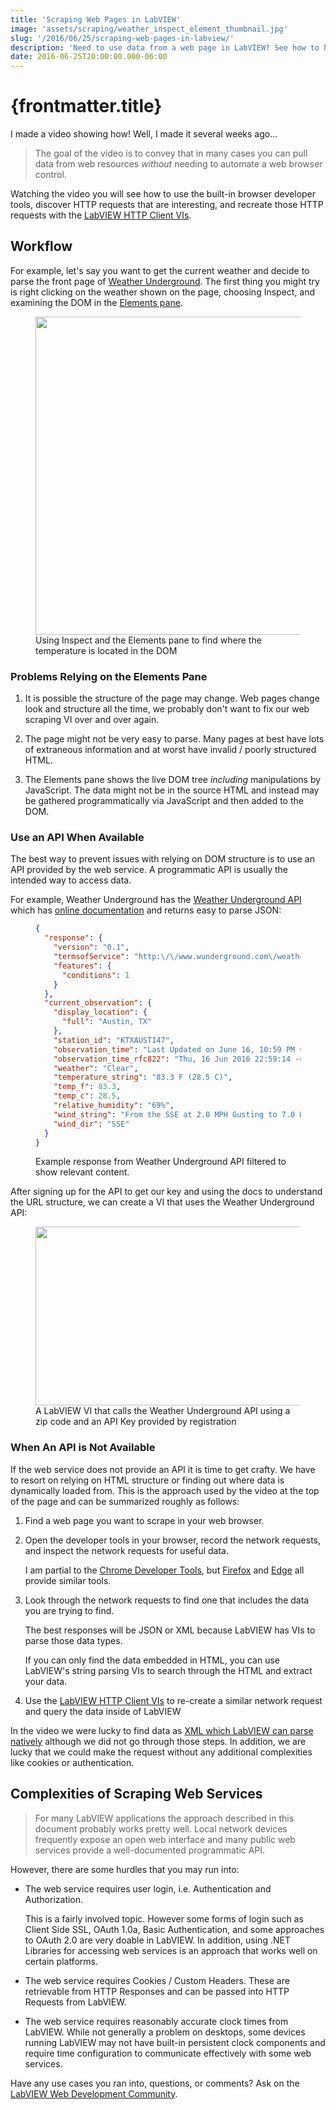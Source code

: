```yaml
---
title: 'Scraping Web Pages in LabVIEW'
image: 'assets/scraping/weather_inspect_element_thumbnail.jpg'
slug: '/2016/06/25/scraping-web-pages-in-labview/'
description: 'Need to use data from a web page in LabVIEW? See how to hunt for data in a web page or use reliable APIs from web services.'
date: 2016-06-25T20:00:00.000-06:00
---
```


# {frontmatter.title}

I made a video showing how! Well, I made it <HoverHint hint="Some might even call it months...">several weeks ago...</HoverHint>

<LiteYoutube videoid="T-j1cvgNJ1I" description="Example of Scraping Web Pages in LabVIEW"></LiteYoutube>

> The goal of the video is to convey that in many cases you can pull data from web resources *without* needing to automate a web browser control.

Watching the video you will see how to use the built-in browser developer tools, discover HTTP requests that are interesting, and recreate those HTTP requests with the [LabVIEW HTTP Client VIs][http_vi_docs_url].

## Workflow

For example, let's say you want to get the current weather and decide to parse the front page of [Weather Underground][weather_underground_homepage_url]. The first thing you might try is right clicking on the weather shown on the page, choosing Inspect, and examining the DOM in the [Elements pane][chrome_dev_tools_elements_pane_url].

<figure>

<img width="640" height="509" src="/assets/scraping/weather_inspect_element.gif" />

<figcaption>
Using Inspect and the Elements pane to find where the temperature is located in the DOM
</figcaption>
</figure>

### Problems Relying on the Elements Pane

1. It is possible the structure of the page may change. Web pages change look and structure all the time, we probably don't want to fix our web scraping VI over and over again.

2. The page might not be very easy to parse. Many pages at best have lots of extraneous information and at worst have invalid / poorly structured HTML.

3. The Elements pane shows the live DOM tree *including* manipulations by JavaScript. The data might not be in the source HTML and instead may be gathered programmatically via JavaScript and then added to the DOM.

### Use an API When Available

The best way to prevent issues with relying on DOM structure is to use an API provided by the web service. A programmatic API is usually the intended way to access data.

For example, Weather Underground has the [Weather Underground API][weather_underground_api_url] which has [online documentation][weather_underground_api_docs_url] and returns easy to parse JSON:

<figure>

```json
{
  "response": {
    "version": "0.1",
    "termsofService": "http:\/\/www.wunderground.com\/weather\/api\/d\/terms.html",
    "features": {
      "conditions": 1
    }
  },
  "current_observation": {
    "display_location": {
      "full": "Austin, TX"
    },
    "station_id": "KTXAUSTI47",
    "observation_time": "Last Updated on June 16, 10:59 PM CDT",
    "observation_time_rfc822": "Thu, 16 Jun 2016 22:59:14 -0500",
    "weather": "Clear",
    "temperature_string": "83.3 F (28.5 C)",
    "temp_f": 83.3,
    "temp_c": 28.5,
    "relative_humidity": "69%",
    "wind_string": "From the SSE at 2.0 MPH Gusting to 7.0 MPH",
    "wind_dir": "SSE"
  }
}
```

<figcaption>
Example response from Weather Underground API filtered to show relevant content.
</figcaption>
</figure>

After signing up for the API to get our key and using the docs to understand the URL structure, we can create a VI that uses the Weather Underground API:

<figure>

<img width="733" height="286" src="/assets/scraping/weather_underground_api.png" />

<figcaption>
A LabVIEW VI that calls the Weather Underground API using a zip code and an API Key provided by registration
</figcaption>
</figure>

### When An API is Not Available

If the web service does not provide an API it is time to get crafty. We have to resort on relying on HTML structure or finding out where data is dynamically loaded from. This is the approach used by the video at the top of the page and can be summarized roughly as follows:

1. Find a web page you want to scrape in your web browser.

2. Open the developer tools in your browser, record the network requests, and inspect the network requests for useful data.

    I am partial to the [Chrome Developer Tools][chrome_dev_tools_url], but [Firefox][firefox_dev_tools_url] and [Edge][edge_dev_tools_url] all provide similar tools.

3. Look through the network requests to find one that includes the data you are trying to find.

    The best responses will be JSON or XML because LabVIEW has VIs to parse those data types.

    If you can only find the data embedded in HTML, you can use LabVIEW's string parsing VIs to search through the HTML and extract your data.

4. Use the [LabVIEW HTTP Client VIs][http_vi_docs_url] to re-create a similar network request and query the data inside of LabVIEW

In the video we were lucky to find data as [XML which LabVIEW can parse natively][labview_xml_parsing_url] although we did not go through those steps. In addition, we are lucky that we could make the request without any additional complexities like cookies or authentication.

## Complexities of Scraping Web Services

> For many LabVIEW applications the approach described in this document probably works pretty well. Local network devices frequently expose an open web interface and many public web services provide a well-documented programmatic API.

However, there are some hurdles that you may run into:

- The web service requires user login, i.e. <HoverHint hint="Telling the service who you are or who you represent">Authentication</HoverHint> and <HoverHint hint="Figuring out what you can do or requesting something to do">Authorization.</HoverHint>

    This is a fairly involved topic. However some forms of login such as Client Side SSL, OAuth 1.0a, Basic Authentication, and some approaches to OAuth 2.0 are very doable in LabVIEW. In addition, using .NET Libraries for accessing web services is an approach that works well on certain platforms.

- The web service requires Cookies / Custom Headers. These are retrievable from HTTP Responses and can be passed into HTTP Requests from LabVIEW.

- The web service requires reasonably accurate clock times from LabVIEW. While not generally a problem on desktops, some devices running LabVIEW may not have built-in persistent clock components and require time configuration to communicate effectively with some web services.

Have any use cases you ran into, questions, or comments? Ask on the [LabVIEW Web Development Community][community_page_url].

[http_vi_docs_url]: https://zone.ni.com/reference/en-XX/help/371361M-01/lvcomm/http_client/
[community_page_url]: https://decibel.ni.com/content/docs/DOC-47455
[chrome_dev_tools_url]: https://developers.google.com/web/tools/chrome-devtools/profile/network-performance/resource-loading?hl=en#network-panel-overview
[firefox_dev_tools_url]: https://developer.mozilla.org/en-US/docs/Tools/Network_Monitor
[edge_dev_tools_url]: https://developer.microsoft.com/en-us/microsoft-edge/platform/documentation/f12-devtools-guide/network/ "We don't talk about Internet Explorer here, unless we do"
[weather_underground_homepage_url]: https://www.wunderground.com/ "Take a look at the source with developer tools, there is a lot going on"
[weather_underground_api_url]: https://www.wunderground.com/weather/api
[weather_underground_api_docs_url]: https://www.wunderground.com/weather/api/d/docs
[chrome_dev_tools_elements_pane_url]: https://developers.google.com/web/tools/chrome-devtools/iterate/inspect-styles/
[labview_xml_parsing_url]: http://zone.ni.com/reference/en-XX/help/371361M-01/lvconcepts/parsing_xml_files_in_lv/
